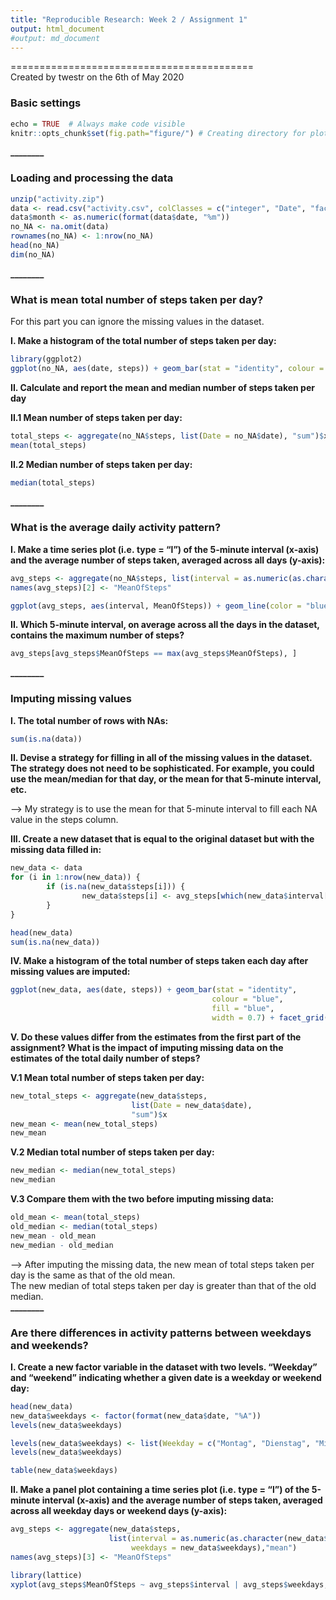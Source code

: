 ```yaml
---
title: "Reproducible Research: Week 2 / Assignment 1"
output: html_document
#output: md_document
---
```


==========================================  
Created by twestr on the 6th of May 2020


### Basic settings
```r
echo = TRUE  # Always make code visible
knitr::opts_chunk$set(fig.path="figure/") # Creating directory for plots (for md-file)
```
**________**


### Loading and processing the data
```r
unzip("activity.zip")
data <- read.csv("activity.csv", colClasses = c("integer", "Date", "factor"))
data$month <- as.numeric(format(data$date, "%m"))
no_NA <- na.omit(data)
rownames(no_NA) <- 1:nrow(no_NA)
head(no_NA)
dim(no_NA)
```
**________**


### What is mean total number of steps taken per day?
For this part you can ignore the missing values in the dataset.

**I. Make a histogram of the total number of steps taken per day:**
```r
library(ggplot2)
ggplot(no_NA, aes(date, steps)) + geom_bar(stat = "identity", colour = "blue", fill = "blue", width = 0.7) + facet_grid(. ~ month, scales = "free") + labs(title = "Histogram of the total number of steps taken each day", x = "Date", y = "Total number of steps")
```

**II. Calculate and report the mean and median number of steps taken per day**

**II.1 Mean number of steps taken per day:**
```r
total_steps <- aggregate(no_NA$steps, list(Date = no_NA$date), "sum")$x
mean(total_steps)
```

**II.2 Median  number of steps taken per day:**
```r
median(total_steps)
```
**________**


### What is the average daily activity pattern?

**I. Make a time series plot (i.e. type = "l") of the 5-minute interval (x-axis) and the average number of steps taken, averaged across all days (y-axis):**

```r
avg_steps <- aggregate(no_NA$steps, list(interval = as.numeric(as.character(no_NA$interval))), "mean")
names(avg_steps)[2] <- "MeanOfSteps"

ggplot(avg_steps, aes(interval, MeanOfSteps)) + geom_line(color = "blue", size = 0.8) + labs(title = "Time series plot of the average number of steps taken", x = "5-minute intervals", y = "Average number of steps taken")
```

**II. Which 5-minute interval, on average across all the days in the dataset, contains the maximum number of steps?**

```r
avg_steps[avg_steps$MeanOfSteps == max(avg_steps$MeanOfSteps), ]
```
**________**


### Imputing missing values

**I. The total number of rows with NAs:**

```r
sum(is.na(data))
```

**II. Devise a strategy for filling in all of the missing values in the dataset. The strategy does not need to be sophisticated. For example, you could use the mean/median for that day, or the mean for that 5-minute interval, etc.**

--> My strategy is to use the mean for that 5-minute interval to fill each NA value in the steps column.

**III. Create a new dataset that is equal to the original dataset but with the missing data filled in:**

```r
new_data <- data 
for (i in 1:nrow(new_data)) {
        if (is.na(new_data$steps[i])) {
                new_data$steps[i] <- avg_steps[which(new_data$interval[i] == avg_steps$interval), ]$MeanOfSteps
        }
}

head(new_data)
sum(is.na(new_data))
```

**IV. Make a histogram of the total number of steps taken each day after missing values are imputed:**

```r
ggplot(new_data, aes(date, steps)) + geom_bar(stat = "identity",
                                             colour = "blue",
                                             fill = "blue",
                                             width = 0.7) + facet_grid(. ~ month, scales = "free") + labs(title = "Total number of steps taken each day (no missing data)", x = "Date", y = "Total number of steps")
```

**V. Do these values differ from the estimates from the first part of the assignment? What is the impact of imputing missing data on the estimates of the total daily number of steps?**

**V.1 Mean total number of steps taken per day:**
```r
new_total_steps <- aggregate(new_data$steps, 
                           list(Date = new_data$date), 
                           "sum")$x
new_mean <- mean(new_total_steps)
new_mean
```

**V.2 Median total number of steps taken per day:**
```r
new_median <- median(new_total_steps)
new_median
```

**V.3 Compare them with the two before imputing missing data:**
```r
old_mean <- mean(total_steps)
old_median <- median(total_steps)
new_mean - old_mean
new_median - old_median
```
--> After imputing the missing data, the new mean of total steps taken per day is the same as that of the old mean.  
The new median of total steps taken per day is greater than that of the old median.  
**________**


### Are there differences in activity patterns between weekdays and weekends?

**I. Create a new factor variable in the dataset with two levels. "Weekday" and "weekend" indicating whether a given date is a weekday or weekend day:**

```r
head(new_data)
new_data$weekdays <- factor(format(new_data$date, "%A"))
levels(new_data$weekdays)

levels(new_data$weekdays) <- list(Weekday = c("Montag", "Dienstag", "Mittwoch","Donnerstag", "Freitag"), Weekend = c("Samstag", "Sonntag"))
levels(new_data$weekdays)

table(new_data$weekdays)
```

**II. Make a panel plot containing a time series plot (i.e. type = "l") of the 5-minute interval (x-axis) and the average number of steps taken, averaged across all weekday days or weekend days (y-axis):**

```r
avg_steps <- aggregate(new_data$steps, 
                      list(interval = as.numeric(as.character(new_data$interval)), 
                           weekdays = new_data$weekdays),"mean")
names(avg_steps)[3] <- "MeanOfSteps"

library(lattice)
xyplot(avg_steps$MeanOfSteps ~ avg_steps$interval | avg_steps$weekdays, layout = c(1,2), type = "l", xlab = "Interval", ylab = "Number of steps")
```